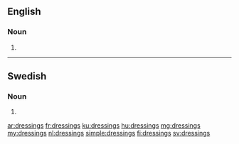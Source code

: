 ==English==

===Noun===
{{head|en|plural}}

# {{plural of|dressing|lang=en}}

----

==Swedish==

===Noun===
{{head|sv|noun form}}

# {{sv-noun-form-indef-gen|dressing}}

[[ar:dressings]]
[[fr:dressings]]
[[ku:dressings]]
[[hu:dressings]]
[[mg:dressings]]
[[my:dressings]]
[[nl:dressings]]
[[simple:dressings]]
[[fi:dressings]]
[[sv:dressings]]